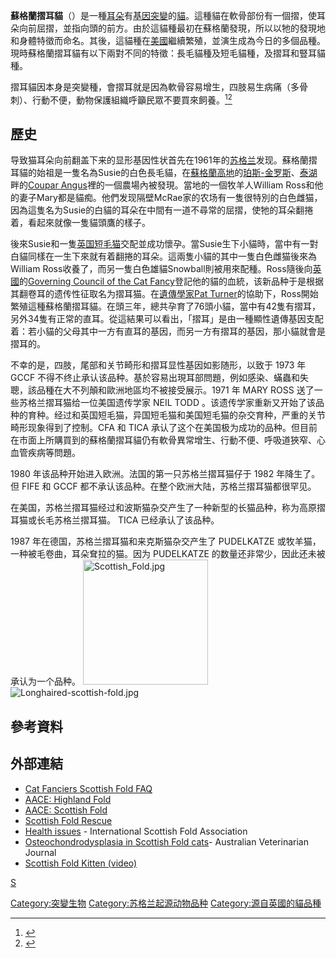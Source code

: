 {{Infobox Catbreed
| name          = 蘇格蘭摺耳貓
| image         = Adult Scottish Fold.jpg
| imagecaption  = 丁香色的成年蘇格蘭摺耳貓，圆脸、大眼睛和向前彎的耳朵。
| altname       = Scot Fold  
| nickname      = Fold
| country       = [[蘇格蘭|蘇格蘭]]
| aacestd       = http://www.aaceinc.org/pages/breeds/sco.htm
| cfastd        = http://www.cfa.org/breeds/standards/scottish.html
| acfastd       = http://www.acfacats.com/scottish_fold_standard.htm
| ticastd=http://tica.org/public/breeds/sf/intro.php
| ccastd        = 
| acfstd        = 
| gccfstd       = 
| fifestd       =  
| otherstd      = 
| notrecognized = 
| extinct       = 
| note          = 不受[[FIFe|FIFe]]和[[GCCF|GCCF]]的认可
|}}

'''蘇格蘭摺耳貓'''（{{Lang-en|Scottish Fold}}）是一種[[耳朵|耳朵]]有[[基因突變|基因突變]]的[[貓|貓]]。這種貓在軟骨部份有一個摺，使耳朵向前屈摺，並指向頭的前方。由於這貓種最初在蘇格蘭發現，所以以牠的發現地和身體特徵而命名。其後，這貓種在[[美國|美國]]繼續繁殖，並演生成為今日的多個品種。現時蘇格蘭摺耳貓有以下兩對不同的特徵：長毛貓種及短毛貓種，及摺耳和豎耳貓種。

摺耳貓因本身是突變種，會摺耳就是因為軟骨容易增生，四肢易生病痛（多骨刺）、行動不便，動物保護組織呼籲民眾不要買來飼養。<ref>{{cite news|title=摺耳貓易生病痛 動保界籲莫養|publisher=華視新聞|work=中央社|date=2010-12-23|accessdate=2011-07-08|url=http://news.cts.com.tw/cna/money/201012/201012230637130.html|deadurl=yes|archiveurl=https://web.archive.org/web/20120303225112/http://news.cts.com.tw/cna/money/201012/201012230637130.html|archivedate=2012-03-03|df=}}</ref><ref>{{cite news|title=病態混種 摺耳貓易癱|date=2012-01-26|url=http://www.appledaily.com.tw/appledaily/article/headline/20120126/33981995|publisher=蘋果日報|accessdate=2012-08-09|archive-date=2016-10-08|archive-url=https://web.archive.org/web/20161008223811/http://www.appledaily.com.tw/appledaily/article/headline/20120126/33981995/|dead-url=no}}</ref>

== 歷史 ==
导致猫耳朵向前翻盖下来的显形基因性状首先在1961年的[[苏格兰|苏格兰]]发现。蘇格蘭摺耳貓的始祖是一隻名為Susie的白色長毛貓，在[[蘇格蘭高地|蘇格蘭高地]]的[[珀斯-金罗斯|珀斯-金罗斯]]、[[泰湖|泰湖]]畔的[[Coupar_Angus|Coupar Angus]]裡的一個農場內被發現。當地的一個牧羊人William Ross和他的妻子Mary都是貓痴。他們发现隔壁McRae家的农场有一隻很特別的白色雌猫，因為這隻名为Susie的白貓的耳朵在中間有一道不尋常的屈摺，使牠的耳朵翻捲着，看起來就像一隻貓頭鷹的樣子。

後來Susie和一隻[[英国短毛猫|英国短毛猫]]交配並成功懷孕。當Susie生下小貓時，當中有一對白貓同樣在一生下來就有着翻捲的耳朵。這兩隻小貓的其中一隻白色雌猫後來為William Ross收養了，而另一隻白色雄貓Snowball則被用來配種。Ross隨後向[[英國|英國]]的[[Governing_Council_of_the_Cat_Fancy|Governing Council of the Cat Fancy]]登記他的貓的血統，该新品种于是根据其翻卷耳的遗传性征取名为摺耳猫。在[[遺傳學家|遺傳學家]][[Pat_Turner|Pat Turner]]的協助下，Ross開始繁殖這種蘇格蘭摺耳貓。在頭三年，總共孕育了76頭小貓，當中有42隻有摺耳，另外34隻有正常的直耳。從這結果可以看出，「摺耳」是由一種顯性遺傳基因支配着：若小貓的父母其中一方有直耳的基因，而另一方有摺耳的基因，那小貓就會是摺耳的。

不幸的是，四肢，尾部和关节畸形和摺耳显性基因如影随形，以致于 1973 年 GCCF 不得不终止承认该品种。基於容易出現耳部問題，例如感染、蟎蟲和失聰，該品種在大不列顛和歐洲地區均不被接受展示。1971 年 MARY ROSS 送了一些苏格兰摺耳猫给一位美国遗传学家 NEIL TODD 。该遗传学家重新又开始了该品种的育种。经过和英国短毛猫，异国短毛猫和美国短毛猫的杂交育种，严重的关节畸形现象得到了控制。CFA 和 TICA 承认了这个在美国极为成功的品种。但目前在市面上所購買到的蘇格蘭摺耳貓仍有軟骨異常增生、行動不便、呼吸道狹窄、心血管疾病等問題。

1980 年该品种开始进入欧洲。法国的第一只苏格兰摺耳猫仔于 1982 年降生了。但 FIFE 和 GCCF 都不承认该品种。在整个欧洲大陆，苏格兰摺耳猫都很罕见。 

在美国，苏格兰摺耳猫经过和波斯猫杂交产生了一种新型的长猫品种，称为高原摺耳猫或长毛苏格兰摺耳猫。 TICA 已经承认了该品种。 

1987 年在德国，苏格兰摺耳猫和来克斯猫杂交产生了 PUDELKATZE 或牧羊猫，一种被毛卷曲，耳朵耷拉的猫。因为 PUDELKATZE 的数量还非常少，因此还未被承认为一个品种。
[[File:Scottish_Fold.jpg|200px]]
[[File:Longhaired-scottish-fold.jpg|thumb]]

== 參考資料 ==
{{reflist}}
== 外部連結 ==
*[https://web.archive.org/web/20070921012733/http://www.fanciers.com/breed-faqs/scottish-fold-faq.html Cat Fanciers Scottish Fold FAQ]
*[http://www.aaceinc.org/pages/breeds/hig.htm AACE: Highland Fold] {{Wayback|url=http://www.aaceinc.org/pages/breeds/hig.htm |date=20080509130444 }}
*[http://www.aaceinc.org/pages/breeds/sco.htm AACE: Scottish Fold] {{Wayback|url=http://www.aaceinc.org/pages/breeds/sco.htm |date=20160420201959 }}
*[http://www.scottishfoldrescue.org Scottish Fold Rescue] {{Wayback|url=http://www.scottishfoldrescue.org/ |date=20210225124510 }}
*[http://www.isfaorg.com/isfahealth.html Health issues] {{Wayback|url=http://www.isfaorg.com/isfahealth.html |date=20080214193816 }} - International Scottish Fold Association
*[https://web.archive.org/web/20060827095454/http://www.ava.com.au/avj/9902/99020085.pdf Osteochondrodysplasia in Scottish Fold cats]- Australian  Veterinarian Journal
*[http://www.youtube.com/watch?v=xmsV9R8FsDA Scottish Fold Kitten (video)] {{Wayback|url=http://www.youtube.com/watch?v=xmsV9R8FsDA |date=20210306080317 }}

{{家猫}}

[[category:貓品種|S]]
[[Category:突變生物|Category:突變生物]]
[[Category:苏格兰起源动物品种|Category:苏格兰起源动物品种]]
[[Category:源自英國的貓品種|Category:源自英國的貓品種]]